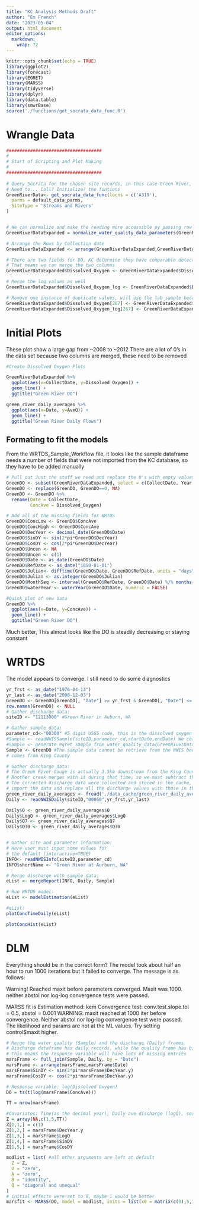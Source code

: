 ```yaml
---
title: "KC Analysis Methods Draft"
author: "Em French"
date: "2023-05-04"
output: html_document
editor_options: 
  markdown: 
    wrap: 72
---
```


```r
knitr::opts_chunk$set(echo = TRUE)
library(ggplot2)
library(forecast)
library(EGRET)
library(MARSS)
library(tidyverse)
library(dplyr)
library(data.table)
library(smwrBase)
source('./functions/get_socrata_data_func.R')
```

# Wrangle Data

```r
####################################
#
# Start of Scripting and Plot Making 
#
####################################
  
# Query Socrata for the chosen site records, in this case Green River, Cedar River, and Issaquah Creek
# Need to... Call? Initialize? the funtions
GreenRiverData<- get_socrata_data_func(locns = c('A319'),
  parms = default_data_parms,
  SiteType = 'Streams and Rivers'
)


# We can normalize and make the reading more accessible py passing raw data through this function
GreenRiverDataExpanded = normalize_water_quality_data_parameters(GreenRiverData)

# Arrange the Rows by Collection date
GreenRiverDataExpanded <- arrange(GreenRiverDataExpanded,GreenRiverDataExpanded$CollectDate)

# There are two fields for DO, KC determine they have comparable detection results
# That means we can merge the two columns
GreenRiverDataExpanded$Dissolved_Oxygen <- GreenRiverDataExpanded$Dissolved_Oxygen + GreenRiverDataExpanded$`Dissolved_Oxygen,_Field`

# Merge the log values as well
GreenRiverDataExpanded$Dissolved_Oxygen_log <- GreenRiverDataExpanded$Dissolved_Oxygen_log + GreenRiverDataExpanded$`Dissolved_Oxygen,_Field_log`

# Remove one instance of duplicate values, will use the lab sample because it was collected regularly at this point
GreenRiverDataExpanded$Dissolved_Oxygen[267] <- GreenRiverDataExpanded$Dissolved_Oxygen[267] - GreenRiverDataExpanded$`Dissolved_Oxygen,_Field`[267]
GreenRiverDataExpanded$Dissolved_Oxygen_log[267] <- GreenRiverDataExpanded$Dissolved_Oxygen_log[267] - GreenRiverDataExpanded$`Dissolved_Oxygen,_Field_log`[267]


```

# Initial Plots

These plot show a large gap from \~2008 to \~2012 There are a lot of 0's
in the data set because two columns are merged, these need to be removed

```r
#Create Dissolved Oxygen Plots

GreenRiverDataExpanded %>%
  ggplot(aes(x=CollectDate, y=Dissolved_Oxygen)) +
  geom_line() +
  ggtitle("Green River DO")

green_river_daily_averages %>%
  ggplot(aes(x=Date, y=AveQ)) +
  geom_line() +
  ggtitle("Green River Daily Flows")

```

## Formating to fit the models

From the WRTDS_Sample_Workflow file, it looks like the sample dataframe
needs a number of fields that were not imported from the KC database, so
they have to be added manually

```r
# Pull out Just the stuff we need and replace the 0's with empty values
GreenDO <- subset(GreenRiverDataExpanded, select = c(CollectDate, Year, Month, Dissolved_Oxygen))
GreenDO <- replace(GreenDO, GreenDO==0, NA)
GreenDO <- GreenDO %>% 
  rename(Date = CollectDate,
         ConcAve = Dissolved_Oxygen)

# Add all of the missing fields for WRTDS
GreenDO$ConcLow <- GreenDO$ConcAve
GreenDO$ConcHigh <- GreenDO$ConcAve
GreenDO$DecYear <- decimal_date(GreenDO$Date)
GreenDO$SinDY <- sin(2*pi*GreenDO$DecYear)
GreenDO$CosDY <- cos(2*pi*GreenDO$DecYear)
GreenDO$Uncen <- NA
GreenDO$Uncen <- c(1)
GreenDO$Date <- as_date(GreenDO$Date)
GreenDO$RefDate <- as_date("1850-01-01")
GreenDO$Julian<- difftime(GreenDO$Date, GreenDO$RefDate, units = "days")
GreenDO$Julian <- as.integer(GreenDO$Julian)
GreenDO$MonthSeq <- interval(GreenDO$RefDate, GreenDO$Date) %/% months(1)
GreenDO$waterYear <- waterYear(GreenDO$Date, numeric = FALSE)

#Quick plot of new data
GreenDO %>%
  ggplot(aes(x=Date, y=ConcAve)) +
  geom_line() +
  ggtitle("Green River DO")
```

Much better, This almost looks like the DO is steadily decreasing or
staying constant

# WRTDS

The model appears to converge. I still need to do some diagnostics

```r

yr_frst <- as_date("1976-04-13")
yr_last <- as_date("2008-12-03")
GreenDO <- GreenDO[GreenDO[, "Date"] >= yr_frst & GreenDO[, "Date"] <= yr_last,]
row.names(GreenDO) <- NULL
# Gather discharge data:
siteID <- "12113000" #Green River in Auburn, WA

# Gather sample data:
parameter_cd<-"00300" #5 digit USGS code, this is the dissolved oxygen
#Sample <- readNWISSample(siteID,parameter_cd,startDate,endDate) We collected this from the 
#Sample <- generate_egret_sample_from_water_quality_data(GreenRiverDataExpanded, unique(GreenRiverData$Parameter)) Commenting out until it works
Sample <- GreenDO #The sample data cannot be retrieve from the NWIS because it 
# comes from King County

# Gather discharge data:
# The Green River Gauge is actually 3.5km downstream from the King County site,
# Another creek merges with it during that time, so we must subtract those discharges
# The corrected discharge data were collected and stored in the cache, so we need to
# import the data and replace all the discharge values with those in the .csv
green_river_daily_averages <- fread('./data_cache/green_river_daily_averages.csv')
Daily <- readNWISDaily(siteID,"00060",yr_frst,yr_last)

Daily$Q <- green_river_daily_averages$Q
Daily$LogQ <- green_river_daily_averages$LogQ
Daily$Q7 <- green_river_daily_averages$Q7
Daily$Q30 <- green_river_daily_averages$Q30


# Gather site and parameter information:
# Here user must input some values for
# the default (interactive=TRUE)
INFO<- readNWISInfo(siteID,parameter_cd)
INFO$shortName <- "Green River at Aurburn, WA"

# Merge discharge with sample data:
eList <- mergeReport(INFO, Daily, Sample)

# Run WRTDS model:
eList <- modelEstimation(eList)

#eList:
plotConcTimeDaily(eList)

plotConcHist(eList)
```

# DLM

Everything should be in the correct form? The model took about half an
hour to run 1000 iterations but it failed to converge. The message is as
follows:

Warning! Reached maxit before parameters converged. Maxit was 1000.
neither abstol nor log-log convergence tests were passed.

MARSS fit is Estimation method: kem Convergence test:
conv.test.slope.tol = 0.5, abstol = 0.001 WARNING: maxit reached at 1000
iter before convergence. Neither abstol nor log-log convergence test
were passed. The likelihood and params are not at the ML values. Try
setting control\$maxit higher.

```r
# Merge the water quality (Sample) and the discharge (Daily) frames
# Discharge dataframe has daily records, while the quality frame has bi-monthly
# This means the response variable will have lots of missing entries
marsFrame <- full_join(Sample, Daily, by = "Date") 
marsFrame <- arrange(marsFrame,marsFrame$Date)
marsFrame$SinDY <- sin(2*pi*marsFrame$DecYear.y)
marsFrame$CosDY <- cos(2*pi*marsFrame$DecYear.y)

# Response variable: log(Dissolved Oxygen)
DO = ts(t(log(marsFrame$ConcAve)))

TT = nrow(marsFrame)

#Covariates: Time(as the decimal year), Daily ave discharge (logQ), seasonal effects (sin and cos of the decimal year)
Z = array(NA,c(1,5,TT))
Z[1,1,] = c(1)
Z[1,2,] = marsFrame$DecYear.y
Z[1,3,] = marsFrame$LogQ
Z[1,4,] = marsFrame$SinDY
Z[1,5,] = marsFrame$CosDY

modlist = list( #all other arguments are left at default
  Z = Z,
  U = "zero",
  A = "zero",
  B = "identity",
  Q = "diagonal and unequal"
)
# initial effects were set to 0, maybe 1 would be better
marsfit <- MARSS(DO, model = modlist, inits = list(x0 = matrix(c(0),5,1)),  control = list(maxit=1000))
```

```r



```
